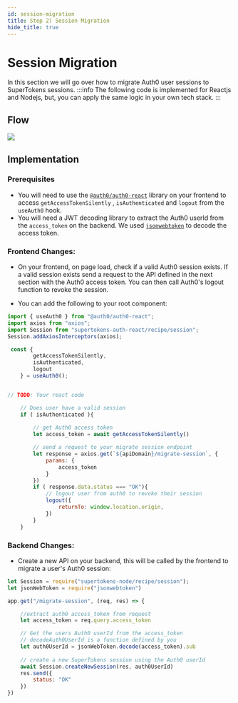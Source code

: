 ```yaml
---
id: session-migration
title: Step 2) Session Migration
hide_title: true
---
```


# Session Migration

In this section we will go over how to migrate Auth0 user sessions to SuperTokens sessions.
:::info
The following code is implemented for Reactjs and Nodejs, but, you can apply the same logic in your own tech stack.
:::

## Flow

<img src="/img/thirdpartyemailpassword/session-migration.png" />


## Implementation

### Prerequisites
- You will need to use the [`@auth0/auth0-react`](https://www.npmjs.com/package/@auth0/auth0-react) library on your frontend to access `getAccessTokenSilently` , `isAuthenticated` and `logout` from the `useAuth0` hook.
- You will need a JWT decoding library to extract the Auth0 userId from the `access_token` on the backend. We used [`jsonwebtoken`](https://www.npmjs.com/package/jsonwebtoken) to decode the access token.

### Frontend Changes:

- On your frontend, on page load, check if a valid Auth0 session exists. If a valid session exists send a request to the API defined in the next section with the Auth0 access token. You can then call Auth0's logout function to revoke the session.

- You can add the following to your root component:

```jsx title="Reactjs"
import { useAuth0 } from "@auth0/auth0-react";
import axios from "axios";
import Session from "supertokens-auth-react/recipe/session";
Session.addAxiosInterceptors(axios);

 const {
        getAccessTokenSilently,
        isAuthenticated,
        logout
    } = useAuth0();


// TODO: Your react code

    // Does user have a valid session
    if ( isAuthenticated ){
        
        // get Auth0 access token
        let access_token = await getAccessTokenSilently()

        // send a request to your migrate session endpoint
        let response = axios.get(`${apiDomain}/migrate-session`, {
            params: {
                access_token
            }
        })
        if ( response.data.status === "OK"){
            // logout user from auth0 to revoke their session
            logout({
                returnTo: window.location.origin,
            })
        }
    }

```


### Backend Changes:

- Create a new API on your backend, this will be called by the frontend to migrate a user's Auth0 session:

```jsx title="Nodejs"
let Session = require("supertokens-node/recipe/session");
let jsonWebToken = require("jsonwebtoken")

app.get("/migrate-session", (req, res) => {

    //extract auth0 access_token from request
    let access_token = req.query.access_token

    // Get the users Auth0 userId from the access_token
    // decodeAuth0UserId is a function defined by you
    let auth0UserId = jsonWebToken.decode(access_token).sub
        
    // create a new SuperTokens session using the Auth0 userId
    await Session.createNewSession(res, auth0UserId)
    res.send({
        status: "OK"
    })
})
```
